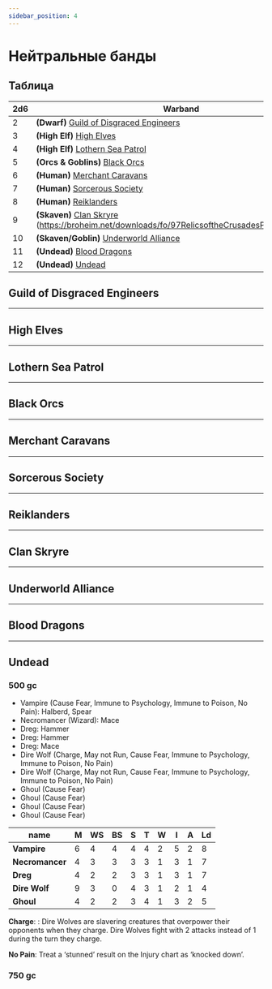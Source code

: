 ```yaml
---
sidebar_position: 4
---
```



# Нейтральные банды

## Таблица

| 2d6 | Warband                                                                                                         |
| --- | --------------------------------------------------------------------------------------------------------------- |
| 2   | **(Dwarf)** [Guild of Disgraced Engineers](#guild-of-disgraced-engineers)                                       |
| 3   | **(High Elf)** [High Elves](#high-elves)                                                                        |
| 4   | **(High Elf)** [Lothern Sea Patrol](#lothern-sea-patrol)                                                        |
| 5   | **(Orcs & Goblins)** [Black Orcs](#black-orcs)                                                                  |
| 6   | **(Human)** [Merchant Caravans](#merchant-caravans)                                                             |
| 7   | **(Human)** [Sorcerous Society](#sorcerous-society)                                                             |
| 8   | **(Human)** [Reiklanders](#reiklanders)                                                                         |
| 9   | **(Skaven)** [Clan Skryre](#clan-skryre) (https://broheim.net/downloads/fo/97RelicsoftheCrusadesPt2.pdf#page=5) |
| 10  | **(Skaven/Goblin)** [Underworld Alliance](#underworld-alliance)                                                 |
| 11  | **(Undead)** [Blood Dragons](#blood-dragons)                                                                    |
| 12  | **(Undead)** [Undead](#undead)                                                                                  |

<!-- | 2   | **(Dwarf)** [Dwarf Treasure Hunters](#dwarf-treasure-hunters)                                   | -->

<!-- ## Dwarf Treasure Hunters

### 500 gc

- **Dwarf Noble** (leader): Dwarf axe, Light Armour, Shield
- **Dwarf Engineer** (Expert Weaponsmith): Sword, Pistol (6'';s4)
- **Dwarf Troll Slayer** (Deathwish): Dwarf axe, Dwarf axe
- **Dwarf Thunderer**: Handgun (24'';s4)
- **Dwarf Thunderer**: Handgun (24'';s4)
- **Dwarf Thunderer**: Handgun (24'';s4)

*Dwarf axe*: Cutting Edge, Parry

**Expert Weaponsmith**: A Dwarf Engineer is a master of mechanical devices. By using stronger construction materials and time-tested secrets of Dwarf engineering, a Dwarf Engineer can increase the distance the warband’s missile weapons can shoot. All Dwarf missile weapons in the warband have their range increased by 3" for Pistols and 6" for Crossbows and Handguns. Any range increases are only maintained as long as the Dwarf Engineer remains with the warband.

**Deathwish**: Troll Slayers seek an honourable death in combat. They are completely immune to all psychology and never need to test if fighting alone.

| name                   | **M** | **WS** | **BS** | **S** | **T** | **W** | **I** | **A** | **Ld** |
| ---------------------- | ----- | ------ | ------ | ----- | ----- | ----- | ----- | ----- | ------ |
| **Dwarf Noble**        | 3     | 5      | 4      | 3     | 4     | 1     | 2     | 1     | 9      |
| **Dwarf Engineer**     | 3     | 4      | 3      | 3     | 4     | 1     | 2     | 1     | 9      |
| **Dwarf Troll Slayer** | 3     | 4      | 3      | 3     | 4     | 1     | 2     | 1     | 9      |
| **Dwarf Thunderer**    | 3     | 4      | 3      | 3     | 4     | 1     | 2     | 1     | 9      |

### 750 gc

- **Dwarf Noble** (leader): Dwarf axe, Gromril Armour, Shield, Helmet; +1 W
- **Dwarf Engineer** (Expert Weaponsmith): Sword, Pistol brace (6'';s4), Light armour; +1 BS
- **Dwarf Troll Slayer** (Deathwish): Dwarf axe, Dwarf axe; +1 A, +1 T
- **Dwarf Thunderer**: Handgun (24'';s4)
- **Dwarf Thunderer**: Handgun (24'';s4)
- **Dwarf Thunderer**: Handgun (24'';s4)
- **Beardling**: Dwarf axe, Light Armour

*Dwarf axe*: Cutting Edge, Parry

**Expert Weaponsmith**: A Dwarf Engineer is a master of mechanical devices. By using stronger construction materials and time-tested secrets of Dwarf engineering, a Dwarf Engineer can increase the distance the warband’s missile weapons can shoot. All Dwarf missile weapons in the warband have their range increased by 3" for Pistols and 6" for Crossbows and Handguns. Any range increases are only maintained as long as the Dwarf Engineer remains with the warband.

**Deathwish**: Troll Slayers seek an honourable death in combat. They are completely immune to all psychology and never need to test if fighting alone.

| name                   | **M** | **WS** | **BS** | **S** | **T** | **W** | **I** | **A** | **Ld** |
| ---------------------- | ----- | ------ | ------ | ----- | ----- | ----- | ----- | ----- | ------ |
| **Dwarf Noble**        | 3     | 5      | 4      | 3     | 4     | 2     | 2     | 1     | 9      |
| **Dwarf Engineer**     | 3     | 4      | 4      | 3     | 4     | 1     | 2     | 1     | 9      |
| **Dwarf Troll Slayer** | 3     | 4      | 3      | 3     | 5     | 1     | 2     | 2     | 9      |
| **Dwarf Thunderer**    | 3     | 4      | 3      | 3     | 4     | 1     | 2     | 1     | 9      |
| **Beardling**          | 3     | 3      | 2      | 3     | 4     | 1     | 2     | 1     | 8      | -->

<CharacterImg src="/img/dwf1.jpg" align="right"></CharacterImg>

## Guild of Disgraced Engineers

<hr/>

## High Elves

<hr/>

## Lothern Sea Patrol

<hr/>

## Black Orcs

<hr/>

## Merchant Caravans

<hr/>

## Sorcerous Society

<hr/>

## Reiklanders

<hr/>

<CharacterImg src="/img/sk1.jpg" align="left"></CharacterImg>

## Clan Skryre

<hr/>

## Underworld Alliance

<hr/>

## Blood Dragons

<hr/>

## Undead

### 500 gc

- Vampire (Cause Fear, Immune to Psychology, Immune to Poison, No Pain): Halberd, Spear
- Necromancer (Wizard): Mace
- Dreg: Hammer
- Dreg: Hammer
- Dreg: Mace
- Dire Wolf (Charge, May not Run, Cause Fear, Immune to Psychology, Immune to Poison, No Pain)
- Dire Wolf (Charge, May not Run, Cause Fear, Immune to Psychology, Immune to Poison, No Pain)
- Ghoul (Cause Fear)
- Ghoul (Cause Fear)
- Ghoul (Cause Fear)
- Ghoul (Cause Fear)

| name            | **M** | **WS** | **BS** | **S** | **T** | **W** | **I** | **A** | **Ld** |
| --------------- | ----- | ------ | ------ | ----- | ----- | ----- | ----- | ----- | ------ |
| **Vampire**     | 6     | 4      | 4      | 4     | 4     | 2     | 5     | 2     | 8      |
| **Necromancer** | 4     | 3      | 3      | 3     | 3     | 1     | 3     | 1     | 7      |
| **Dreg**        | 4     | 2      | 2      | 3     | 3     | 1     | 3     | 1     | 7      |
| **Dire Wolf**   | 9     | 3      | 0      | 4     | 3     | 1     | 2     | 1     | 4      |
| **Ghoul**       | 4     | 2      | 2      | 3     | 4     | 1     | 3     | 2     | 5      |

**Charge**: : Dire Wolves are slavering creatures that overpower their opponents when they charge. Dire Wolves fight with 2 attacks  instead of 1 during the turn they charge.

**No Pain**: Treat a ‘stunned’ result on the Injury chart as ‘knocked down’.

### 750 gc
